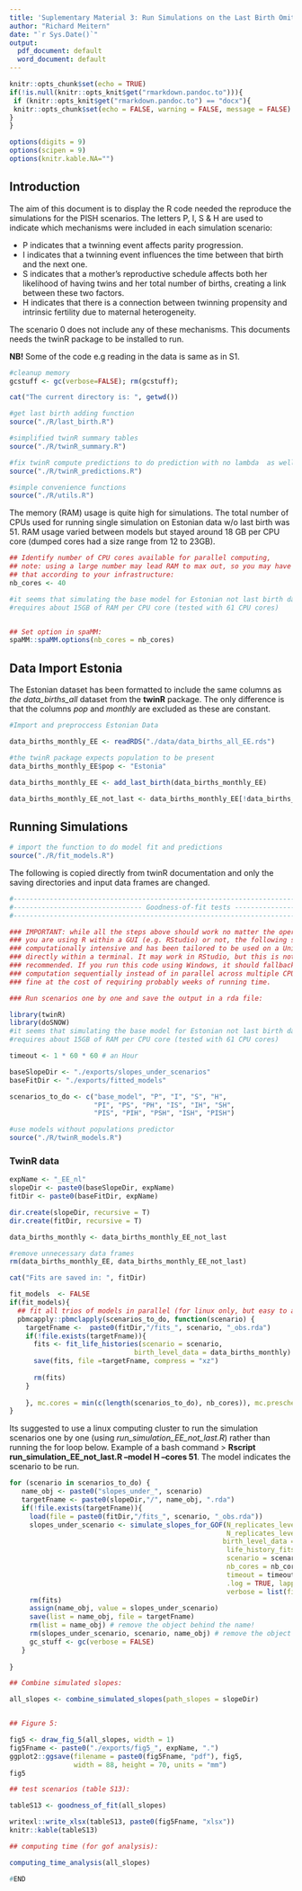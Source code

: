 ```yaml
---
title: 'Suplementary Material 3: Run Simulations on the Last Birth Omited Data'
author: "Richard Meitern"
date: "`r Sys.Date()`"
output:
  pdf_document: default
  word_document: default
---
```


```r
knitr::opts_chunk$set(echo = TRUE)
if(!is.null(knitr::opts_knit$get("rmarkdown.pandoc.to"))){
 if (knitr::opts_knit$get("rmarkdown.pandoc.to") == "docx"){
 knitr::opts_chunk$set(echo = FALSE, warning = FALSE, message = FALSE)
} 
}

options(digits = 9)
options(scipen = 9)
options(knitr.kable.NA="")
```

## Introduction

The aim of this document is to display the R code needed the reproduce the simulations for the PISH scenarios. The letters P, I, S & H are used to indicate which mechanisms were included in each simulation scenario:

  * P indicates that a twinning event affects parity progression.
  * I indicates that a twinning event influences the time between that birth and the next one.
  * S indicates that a mother’s reproductive schedule affects both her likelihood of having twins and her total number of births, creating a link between these two factors.
  * H indicates that there is a connection between twinning propensity and intrinsic fertility due to maternal heterogeneity.
  
The scenario 0 does not include any of these mechanisms. This documents needs the twinR package to be installed to run.

**NB!** Some of the code e.g reading in the data is same as in S1.

```r
#cleanup memory
gcstuff <- gc(verbose=FALSE); rm(gcstuff);

```

```r
cat("The current directory is: ", getwd())
```


```r
#get last birth adding function
source("./R/last_birth.R")

#simplified twinR summary tables 
source("./R/twinR_summary.R")

#fix twinR compute predictions to do prediction with no lambda  as well
source("./R/twinR_predictions.R")

#simple convenience functions
source("./R/utils.R")
```

The memory (RAM) usage is quite high for simulations. The total number of CPUs used for running single simulation on Estonian data w/o last birth was 51. RAM usage varied between models but stayed around 18 GB per CPU core (dumped cores had a size range from 12 to 23GB).


```r
## Identify number of CPU cores available for parallel computing,
## note: using a large number may lead RAM to max out, so you may have to adjust
## that according to your infrastructure:
nb_cores <- 40

#it seems that simulating the base model for Estonian not last birth data
#requires about 15GB of RAM per CPU core (tested with 61 CPU cores)


## Set option in spaMM:
spaMM::spaMM.options(nb_cores = nb_cores)
```


## Data Import Estonia

The Estonian dataset has been formatted to include the same columns as *the data_births_all* dataset from the **twinR** package. The only difference is that the columns *pop* and *monthly* are excluded as these are constant.

```r
#Import and preproccess Estonian Data

data_births_monthly_EE <- readRDS("./data/data_births_all_EE.rds")

#the twinR package expects population to be present
data_births_monthly_EE$pop <- "Estonia" 

data_births_monthly_EE <- add_last_birth(data_births_monthly_EE)

data_births_monthly_EE_not_last <- data_births_monthly_EE[!data_births_monthly_EE$last,]

```




## Running Simulations

```r
# import the function to do model fit and predictions
source("./R/fit_models.R")
```

The following is copied directly from twinR documentation and only the saving directories and
input data frames are changed.


```r
#------------------------------------------------------------------------------------------------
#-------------------------------- Goodness-of-fit tests -----------------------------------------
#------------------------------------------------------------------------------------------------

### IMPORTANT: while all the steps above should work no matter the operating system and whether
### you are using R within a GUI (e.g. RStudio) or not, the following step is very
### computationally intensive and has been tailored to be used on a Unix system (e.g. Linux) and
### directly within a terminal. It may work in RStudio, but this is not guaranteed, nor
### recommended. If you run this code using Windows, it should fallback to running the
### computation sequentially instead of in parallel across multiple CPU cores, which should work
### fine at the cost of requiring probably weeks of running time.

### Run scenarios one by one and save the output in a rda file:

library(twinR)
library(doSNOW)
#it seems that simulating the base model for Estonian not last birth data
#requires about 15GB of RAM per CPU core (tested with 61 CPU cores)

timeout <- 1 * 60 * 60 # an Hour

baseSlopeDir <- "./exports/slopes_under_scenarios"
baseFitDir <- "./exports/fitted_models"

scenarios_to_do <- c("base_model", "P", "I", "S", "H",
                     "PI", "PS", "PH", "IS", "IH", "SH",
                     "PIS", "PIH", "PSH", "ISH", "PISH")
```
```r
#use models without populations predictor
source("./R/twinR_models.R")
```


### TwinR data

```r
expName <- "_EE_nl"
slopeDir <- paste0(baseSlopeDir, expName)
fitDir <- paste0(baseFitDir, expName)

dir.create(slopeDir, recursive = T)
dir.create(fitDir, recursive = T)

data_births_monthly <- data_births_monthly_EE_not_last

#remove unnecessary data frames
rm(data_births_monthly_EE, data_births_monthly_EE_not_last)

cat("Fits are saved in: ", fitDir)
```


```r
fit_models  <- FALSE
if(fit_models){
  ## fit all trios of models in parallel (for linux only, but easy to adjust for other OS):
  pbmcapply::pbmclapply(scenarios_to_do, function(scenario) {
    targetFname <-  paste0(fitDir,"/fits_", scenario, "_obs.rda")
    if(!file.exists(targetFname)){
      fits <- fit_life_histories(scenario = scenario,
                               birth_level_data = data_births_monthly)
      save(fits, file =targetFname, compress = "xz")
    
      rm(fits)
    }
    
    }, mc.cores = min(c(length(scenarios_to_do), nb_cores)), mc.preschedule = FALSE)
}

```


Its suggested to use a linux computing cluster to run the simulation scenarios one by one (using *run_simulation_EE_not_last.R*) rather than running the for loop below. Example of a bash command > **Rscript run_simulation_EE_not_last.R --model H --cores 51**. The model indicates the scenario to be run.

```r
for (scenario in scenarios_to_do) {
   name_obj <- paste0("slopes_under_", scenario)
   targetFname <- paste0(slopeDir,"/", name_obj, ".rda")
   if(!file.exists(targetFname)){
     load(file = paste0(fitDir,"/fits_", scenario, "_obs.rda"))
     slopes_under_scenario <- simulate_slopes_for_GOF(N_replicates_level1 = 200L,
                                                      N_replicates_level2 = 20L,
                                                     birth_level_data = data_births_monthly,
                                                      life_history_fits = fits,
                                                      scenario = scenario,
                                                      nb_cores = nb_cores,
                                                      timeout = timeout,
                                                      .log = TRUE, lapply_pkg = "pbmcapply",
                                                      verbose = list(fit = TRUE, simu = FALSE))
     rm(fits)
     assign(name_obj, value = slopes_under_scenario)
     save(list = name_obj, file = targetFname)
     rm(list = name_obj) # remove the object behind the name!
     rm(slopes_under_scenario, scenario, name_obj) # remove the object directly
     gc_stuff <- gc(verbose = FALSE)
   }
   
}
```


```r
## Combine simulated slopes:

all_slopes <- combine_simulated_slopes(path_slopes = slopeDir)


## Figure 5:

fig5 <- draw_fig_5(all_slopes, width = 1)
fig5Fname <- paste0("./exports/fig5_", expName, ".")
ggplot2::ggsave(filename = paste0(fig5Fname, "pdf"), fig5,
                width = 88, height = 70, units = "mm")
fig5
```


```r
## test scenarios (table S13):

tableS13 <- goodness_of_fit(all_slopes)

writexl::write_xlsx(tableS13, paste0(fig5Fname, "xlsx"))
knitr::kable(tableS13)
```


```r
## computing time (for gof analysis):

computing_time_analysis(all_slopes)

```






```r
#END
```

